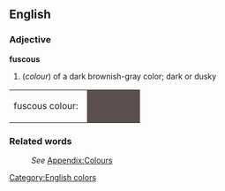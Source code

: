 ==English==

=== Adjective ===
'''fuscous'''
#(''colour'') of a dark brownish-gray color; dark or dusky
<table><tr><td>fuscous colour: &nbsp;</td>
<td bgcolor="#5B504F" width="80">&nbsp; </td></tr></table>

===Related words===
:''See'' [[Wiktionary_Appendix:Colours|Appendix:Colours]]

[[Category:English colors]]
